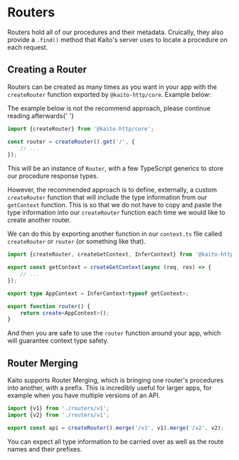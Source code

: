 
# Routers

Routers hold all of our procedures and their metadata. Cruically, they also provide a `.find()` method that Kaito's server uses to locate a procedure on each request.

## Creating a Router

Routers can be created as many times as you want in your app with the `createRouter` function exported by `@kaito-http/core`. Example below:

<Callout emoji="⚠">The example below is not the recommend approach, please continue reading afterwards</Callout>{' '}

```ts
import {createRouter} from '@kaito-http/core';

const router = createRouter().get('/', {
	// ...
});
```

This will be an instance of `Router`, with a few TypeScript generics to store our procedure response types.

However, the recommended approach is to define, externally, a custom `createRouter` function that will include the type information from our `getContext` function.
This is so that we do not have to copy and paste the type information into our `createRouter` function each time we would like to
create another router.

We can do this by exporting another function in our `context.ts` file called `createRouter` or `router` (or something like that).

```ts
import {createRouter, createGetContext, InferContext} from '@kaito-http/core';

export const getContext = createGetContext(async (req, res) => {
	// ...
});

export type AppContext = InferContext<typeof getContext>;

export function router() {
	return create<AppContext>();
}
```

And then you are safe to use the `router` function around your app, which will guarantee context type safety.

## Router Merging

Kaito supports Router Merging, which is bringing one router's procedures into another, with a prefix. This is incredibly useful for larger apps, for example when you have multiple versions of an API.

```ts
import {v1} from './routers/v1';
import {v2} from './routers/v1';

export const api = createRouter().merge('/v1', v1).merge('/v2', v2);
```

You can expect all type information to be carried over as well as the route names and their prefixes.
